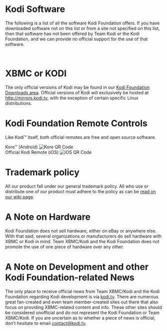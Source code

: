 
<MetadataHeader title="Kodi Software" />

# Kodi Software

The following is a list of all the software Kodi Foundation offers. If you have downloaded software not on this list or from a site not specified on this list, then that software has not been offered by Team Kodi or the Kodi Foundation, and we can provide no official support for the use of that software.

<div style="width: 80%; margin-left: 10%; margin-right: 10%; padding-bottom: 15px">
  <img alt="" src="/images/software--devices.jpg" />
</div>


# XBMC or KODI

The only official versions of Kodi may be found in our [Kodi Foundation Downloads area](/download). Official versions of Kodi will exclusively be hosted at <http://mirrors.kodi.tv>, with the exception of certain specific Linux distributions.

# Kodi Foundation Remote Controls

Like Kodi™ itself, both official remotes are free and open source software.

<div className="flex justify-start">
  <div>
        <span>Kore™ (Android)</span>
        <img className="w-200 h-200" alt="Kore QR Code" src="/images/kore-qr.png" />
  </div>
  <div>
        <span>Official Kodi Remote (iOS)</span>
        <img className="w-200 h-200" alt="iOS QR Code" src="/images/ios-qr.png" />
  </div>
</div>

# Trademark policy

All our product fall under our general trademark policy. All who use or distribute one of our product must adhere to the policy as can be [read on our wiki page](http://kodi.wiki/view/Official:Trademark_Policy).

# A Note on Hardware

Kodi Foundation does not sell hardware, either on eBay or anywhere else. With that said, several organizations or manufacturers do sell hardware with XBMC or Kodi in mind. Team XBMC/Kodi and the Kodi Foundation does not promote the use of one piece of hardware over any other.

# A Note on Development and other Kodi Foundation-related News

The only place to receive official news from Team XBMC/Kodi and the Kodi Foundation regarding Kodi development is via [kodi.tv](/). There are numerous great fan-created and even team member-created sites out there that also focus on providing XBMC-related content and info. These other sites should be considered unofficial and do not represent the Kodi Foundation or Team XBMC/Kodi. If you are uncertain as to whether a piece of news is official, don’t hesitate to email [contact@kodi.tv](mailto:contact@kodi.tv).
